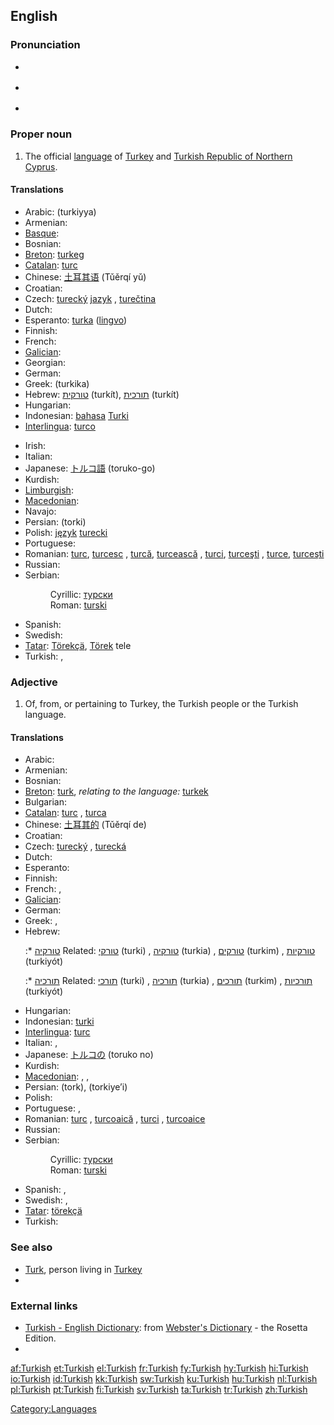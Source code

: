 {{interwiktionary|code=tr}}
==English==
{{wikipedia}}

===Pronunciation===
* {{a|UK}} {{IPA|/ˈtə.kɪʃ/}}
* {{a|US}} {{IPA|/ˈtɝ.kɪʃ/}}
* {{audio|En-us-Turkish.ogg|Audio (US)}}

===Proper noun===
{{en-proper noun}}

# The official [[language]] of [[Turkey]] and [[Turkish Republic of Northern Cyprus]].

====Translations====
{{trans-top|official language of Turkey and Turkish Republic of Northern Cyprus}}
* Arabic: {{Arab|[[تركية|تُرْكِيَّة]]}} (turkiyya)
* Armenian: {{t+|hy|թուրքերեն|tr=t'urk'eren}}
* [[Basque]]: {{t|eu|turkiera|xs=Basque}}
* Bosnian: {{t-|bs|turski|m}}
* [[Breton]]: [[turkeg]] {{m}}
* [[Catalan]]: [[turc]] {{m}}
* Chinese: [[土耳其语]] (Tǔěrqí yǔ)
* Croatian: {{t-|hr|turski|m}}
* Czech: [[turecký]] [[jazyk]] {{m}}, [[turečtina]] {{f}}
* Dutch: {{t+|nl|Turks|n}}
* Esperanto: [[turka]] ([[lingvo]])
* Finnish: {{t+|fi|turkki}}
* French: {{t+|fr|turc|m}}
* [[Galician]]: {{t+|gl|turco|m|xs=Galician}}
* Georgian: {{t|ka|თურქული|tr=turkuli|sc=Geor}}
* German: {{t+|de|Türkisch|n}}
* Greek: {{polytonic|[[τούρκικα]], [[τουρκικά]]}}  (turkika) {{n|p}}
* Hebrew: [[טורקית]] (turkít), [[תורכית]] (turkít)
* Hungarian: {{t+|hu|török}}
* Indonesian: [[bahasa]] [[Turki]]
* [[Interlingua]]: [[turco]]
{{trans-mid}}
* Irish: {{t-|ga|Tuircis|xs=Irish}}
* Italian: {{t+|it|turco|m}}
* Japanese: [[トルコ語]] (toruko-go)
* Kurdish: {{t+|ku|tirkî|f}}
* [[Limburgish]]: {{t|li|Törksj|n|xs=Limburgish}}
* [[Macedonian]]: {{t-|mk|турски|m|tr=túrski}}
* Navajo: {{tø|nv|Tʼóok bizaad}}
* Persian: {{fa-Arab|[[ترکی]]}} (torki)
* Polish: [[język]] [[turecki]] {{m}}
* Portuguese: {{t+|pt|turco|m}}
* Romanian: [[turc]], [[turcesc]] {{m}}, [[turcă]], [[turcească]] {{f}}, [[turci]], [[turceşti]] {{p}}, [[turce]], [[turceşti]] {{f|p}}
* Russian: {{t+|ru|турецкий|m|tr=turéckij}}
* Serbian:
*: Cyrillic: [[турски#Serbian|турски]] {{m}}
*: Roman: [[turski#Serbian|turski]] {{m}}
* Spanish: {{t+|es|turco|m}}
* Swedish: {{t+|sv|turkiska}}
* [[Tatar]]: [[Törekçä]], [[Törek]] tele
* Turkish: {{t+|tr|Türkçe}}, {{t+|tr|Türk dili}}
{{trans-bottom}}

===Adjective===
{{en-adj|-}}

# Of, from, or pertaining to Turkey, the Turkish people or the Turkish language.

====Translations====
{{trans-top|of, from or pertaining to Turkey, the Turkish people or the Turkish language}}
* Arabic: {{t-|ar|تركي|alt=تُرْكِيّ|tr=túrkiy}}
* Armenian: {{t|hy|թուրքական|tr=t'urk'akan}}
* Bosnian: {{t-|bs|turski|m}}
* [[Breton]]: [[turk]], ''relating to the language:'' [[turkek]]
* Bulgarian: {{t-|bg|турски|m|p}}
* [[Catalan]]: [[turc]] {{m}}, [[turca]] {{f}}
* Chinese: [[土耳其的]] (Tǔěrqí de)
* Croatian: {{t-|hr|turski}}
* Czech: [[turecký]] {{m}}, [[turecká]] {{f}}
* Dutch: {{t+|nl|Turks|n}}
* Esperanto: {{t+|eo|Turka|xs=Esperanto}}
* Finnish: {{t+|fi|turkkilainen}}
* French: {{t+|fr|turc|m}}, {{t+|fr|turque|f}}
* [[Galician]]: {{t+|gl|turco|m|xs=Galician}}
* German: {{t+|de|türkisch}}
* Greek: {{t+|el|τούρκικος|sc=polytonic}}, {{t+|el|τουρκικός|m}}
* Hebrew:
*:* [[טורקיה]] Related: [[טורקי]] (turki) {{m}}, [[טורקיה]] (turkia) {{f}}, [[טורקים]] (turkim) {{p}}, [[טורקיות]] (turkiyót) {{f|p}}
*:* [[תורכיה]] Related: [[תורכי]] (turki) {{m}}, [[תורכיה]] (turkia) {{f}}, [[תורכים]] (turkim) {{p}}, [[תורכיות]] (turkiyót) {{f|p}}
{{trans-mid}}
* Hungarian: {{t+|hu|török}}
* Indonesian: [[turki]]
* [[Interlingua]]: [[turc]]
* Italian: {{t+|it|turco|m}}, {{t+|it|turca|f}}
* Japanese: [[トルコの]] (toruko no)
* Kurdish: {{t+|ku|tirkî}}
* [[Macedonian]]: {{t-|mk|турски|m|tr=túrski}},  {{t|mk|турска|f|tr=túrska}},  {{t|mk|турско|n|tr=túrsko}}
* Persian: {{fa-Arab|[[ترک]]}} (tork), {{fa-Arab|[[ترکیه‏ای]]}} (torkiye’i)
* Polish: {{t+|pl|turecki|m}}
* Portuguese: {{t+|pt|turco|m}}, {{t-|pt|turca|f}}
* Romanian: [[turc]] {{m}}, [[turcoaică]] {{f}}, [[turci]] {{p}}, [[turcoaice]] {{f|p}}
* Russian: {{t+|ru|турецкий|tr=turéckij}}
* Serbian:
*: Cyrillic: [[турски#Serbian|турски]] {{m}}
*: Roman: [[turski#Serbian|turski]] {{m}}
* Spanish: {{t+|es|turco|m}}, {{t-|es|turca|f}}
* Swedish: {{t+|sv|turkisk|c}}, {{t+|sv|turkiskt|n}}
* [[Tatar]]: [[törekçä]]
* Turkish: {{t+|tr|Türk}}
{{trans-bottom}}

===See also===
* [[Turk]], person living in [[Turkey]]
* {{langcat}}

===External links===
* [http://www.websters-online-dictionary.org/definition/Turkish-english/ Turkish - English Dictionary]: from [http://www.websters-online-dictionary.org/ Webster's Dictionary] - the Rosetta Edition.
* {{ISO 639|link=Ethnologue|1code=tr|code=tur}}

[[Category:Languages]]

[[af:Turkish]]
[[et:Turkish]]
[[el:Turkish]]
[[fr:Turkish]]
[[fy:Turkish]]
[[hy:Turkish]]
[[hi:Turkish]]
[[io:Turkish]]
[[id:Turkish]]
[[kk:Turkish]]
[[sw:Turkish]]
[[ku:Turkish]]
[[hu:Turkish]]
[[nl:Turkish]]
[[pl:Turkish]]
[[pt:Turkish]]
[[fi:Turkish]]
[[sv:Turkish]]
[[ta:Turkish]]
[[tr:Turkish]]
[[zh:Turkish]]